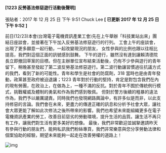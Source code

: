#### [1223 反勞基法修惡遊行活動後聲明]

張貼者：2017 年 12 月 25 日 下午 9:51 Chuck Lee **[ 已更新 2017 年 12 月 25 日 下午 9:52 ]**

前日(12/23)本會(台灣電子電機資訊產業工會)先在上午舉辦「科技業站出來」團結日座談會，並接著在下午加入反勞基法修惡遊行的行列。 工會上午的座談會，出現了更多願意一起行動，一起改變現況的朋友， 女性參與的比例也跟以往相比提高，我們對這個正面的訊號感到鼓舞。 下午的遊行，雖然沒有達到讓賴清德院長立即撤回草案的目標。但在主辦單位宣布結束活動後，仍有不少參與遊行的青年留下，稍晚甚至發起了第二波反勞基法修惡遊行。第二波行動讓習慣過往抗議方式的我們，看到了新的可能性。青年和學生是社會的防腐劑，318 當時也是由青年發動，政黨甚至政府被迫退讓；1223 青年對於行動的堅持，肯定是對包含我們在內的現有勞團，在政治上，在做為上，一種不滿的反抗。對於青年不囿於傳統例行模式，挑戰權威及體制的勇氣和作為我們感到敬佩。 但對於警方後續的粗暴的違法作為，我們予以嚴厲譴責。同時我們也發現網路輿論中，有許多似是而非，以此支持修惡的言論。我們會在未來，更盡力的傳達正確的訊息和分析予社會大眾，讓社會大眾更能了解如此次修法之後所帶來的影響。我們也希望未來能組織更多在電子電機資訊產業的勞工，改善目前惡劣的勞動環境，提升生活的品質。讓生活不再只有工作，讓我們對生活有更多美好的想像。 最後，我們非常歡迎並誠摯邀請昨天有參與行動的朋友們，能夠私訊我們粉絲專頁，我們非常樂意與您分享勞動法律和個案協助的經驗，期望未來能夠一起走在改善勞權的道路上！

![img](/images/20171225/20171223.jpg)
